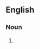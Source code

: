 {{also|kick-boards}}

==English==

===Noun===
{{head|en|noun form}}

# {{plural of|kickboard|lang=en}}